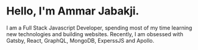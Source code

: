 # Hello, I'm Ammar Jabakji.

I am a Full Stack Javascript Developer, spending most of my time learning new technologies and building websites. Recently, I am obsessed with Gatsby, React, GraphQL, MongoDB, ExperssJS and Apollo.
